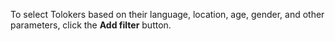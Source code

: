 To select Tolokers based on their language, location, age, gender, and other parameters, click the **Add filter** button.